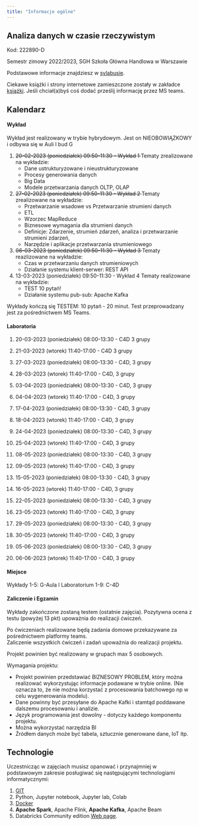 ```yaml
---
title: "Informacje ogólne"
---
```


## Analiza danych w czasie rzeczywistym

Kod: 222890-D

Semestr zimowy 2022/2023,
SGH Szkoła Główna Handlowa w Warszawie

Podstawowe informacje znajdziesz w [sylabusie](/RTA_2023/sylabus).

Ciekawe książki i strony internetowe zamieszczone zostały w zakładce [książki](/RTA_2023/ksiazki). Jeśli chciał(a)byś coś dodać prześlij informację przez MS teams.

## Kalendarz

#### Wykład 

Wykład jest realizowany w trybie hybrydowym.
Jest on NIEOBOWIĄZKOWY i odbywa się w Auli I bud G

1. <del> 20-02-2023 (poniedziałek) 09:50-11:30 - Wykład 1 </del>
Tematy zrealizowane na wykładzie:
    - Dane ustrukturyzowane i nieustrukturyzowane
    - Procesy generowania danych
    - Big Data
    - Modele przetwarzania danych OLTP, OLAP
2. <del>27-02-2023 (poniedziałek) 09:50-11:30 - Wykład 2</del>
Tematy zrealizowane na wykładzie:
    - Przetwarzanie wsadowe vs Przetwarzanie strumieni danych
    - ETL 
    - Wzorzec MapReduce
    - Biznesowe wymagania dla strumieni danych
    - Definicje: Zdarzenie, strumień zdarzeń, analiza i przetwarzanie strumieni zdarzeń, 
    - Narzędzie i aplikacje przetwarzania strumieniowego
3. <del>06-03-2023 (poniedziałek) 09:50-11:30 - Wykład 3</del>
Tematy reazlizowane na wykładzie: 
    - Czas w przetwarzaniu danych strumieniowych  
    - Działanie systemu klient-serwer: REST API
4. 13-03-2023 (poniedziałek) 09:50-11:30 - Wykład 4
Tematy realizowane na wykładzie:
    - TEST 10 pytań!
    - Działanie systemu pub-sub: Apache Kafka 

    
Wykłady kończą się TESTEM: 10 pytań - 20 minut. 
Test przeprowadzany jest za pośrednictwem MS Teams.

#### Laboratoria

1. 20-03-2023 (poniedziałek) 08:00-13:30 - C4D 3 grupy
1. 21-03-2023 (wtorek) 11:40-17:00 - C4D 3 grupy

2. 27-03-2023 (poniedziałek) 08:00-13:30 - C4D, 3 grupy
2. 28-03-2023 (wtorek) 11:40-17:00 - C4D, 3 grupy

3. 03-04-2023 (poniedziałek) 08:00-13:30 - C4D, 3 grupy
3. 04-04-2023 (wtorek) 11:40-17:00 - C4D, 3 grupy 

4. 17-04-2023 (poniedziałek) 08:00-13:30 - C4D, 3 grupy
4. 18-04-2023 (wtorek) 11:40-17:00 - C4D, 3 grupy 

5. 24-04-2023 (poniedziałek) 08:00-13:30 - C4D, 3 grupy
5. 25-04-2023 (wtorek) 11:40-17:00 - C4D, 3 grupy 

6. 08-05-2023 (poniedziałek) 08:00-13:30 - C4D, 3 grupy
6. 09-05-2023 (wtorek) 11:40-17:00 - C4D, 3 grupy 

7. 15-05-2023 (poniedziałek) 08:00-13:30 - C4D, 3 grupy
7. 16-05-2023 (wtorek) 11:40-17:00 - C4D, 3 grupy 

8. 22-05-2023 (poniedziałek) 08:00-13:30 - C4D, 3 grupy
8. 23-05-2023 (wtorek) 11:40-17:00 - C4D, 3 grupy 

9. 29-05-2023 (poniedziałek) 08:00-13:30 - C4D, 3 grupy
9. 30-05-2023 (wtorek) 11:40-17:00 - C4D, 3 grupy

10. 05-06-2023 (poniedziałek) 08:00-13:30 - C4D, 3 grupy
10. 06-06-2023 (wtorek) 11:40-17:00 - C4D, 3 grupy 

#### Miejsce

Wykłady 1-5: G-Aula I
Laboratorium 1-9: C-4D

#### Zaliczenie i Egzamin

Wykłady zakończone zostaną testem (ostatnie zajęcia).
Pozytywna ocena z testu (powyżej 13 pkt) upoważnia do realizacji ćwiczeń. 

Po ćwiczeniach realizowane będą zadania domowe przekazywane za pośrednictwem platformy teams.  
Zaliczenie wszystkich ćwiczeń i zadań upoważnia do realizacji projektu. 

Projekt powinien być realizowany w grupach max 5 osobowych. 

Wymagania projektu: 

- Projekt powinien przedstawiać BIZNESOWY PROBLEM, który można realizować wykorzystując informacje podawane w trybie online. (Nie oznacza to, że nie można korzystać z procesowania batchowego np w celu wygenerowania modelu).
- Dane powinny być przesyłane do Apache Kafki i stamtąd poddawane dalszemu procesowaniu i analizie. 
- Język programowania jest dowolny - dotyczy każdego komponentu projektu. 
- Można wykorzystać narzędzia BI 
- Źródłem danych może być tabela, sztucznie generowane dane, IoT itp.

## Technologie

Uczestnicząc w zajęciach musisz opanować i przynajmniej w podstawowym zakresie posługiwać się następującymi technologiami informatycznymi:

1. [GIT](https://sebkaz-teaching.github.io/RTA_2023/info.html#git) 
2. Python, Jupyter notebook, Jupyter lab, Colab
3. [Docker](https://sebkaz-teaching.github.io/RTA_2023/info.html#docker)
4. **Apache Spark**, Apache Flink, **Apache Kafka**, Apache Beam
5. Databricks Community edition [Web page](https://community.cloud.databricks.com/login.html).